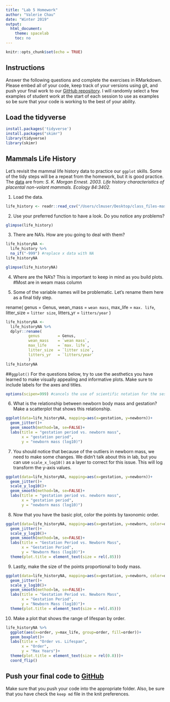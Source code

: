 ```yaml
---
title: "Lab 5 Homework"
author: "Valerie Chau"
date: "Winter 2019"
output:
  html_document:
    theme: spacelab
    toc: no
---
```


```r
knitr::opts_chunk$set(echo = TRUE)
```

## Instructions
Answer the following questions and complete the exercises in RMarkdown. Please embed all of your code, keep track of your versions using git, and push your final work to our [GitHub repository](https://github.com/FRS417-DataScienceBiologists). I will randomly select a few examples of student work at the start of each session to use as examples so be sure that your code is working to the best of your ability.

## Load the tidyverse
```r
install.packages('tidyverse')
install.packages("skimr")
library(tidyverse)
library(skimr)
```

## Mammals Life History
Let's revisit the mammal life history data to practice our `ggplot` skills. Some of the tidy steps will be a repeat from the homework, but it is good practice. The [data](http://esapubs.org/archive/ecol/E084/093/) are from: *S. K. Morgan Ernest. 2003. Life history characteristics of placental non-volant mammals. Ecology 84:3402.*

1. Load the data.
```r
life_history <- readr::read_csv("/Users/clmuser/Desktop/class_files-master/data/mammal_lifehistories_v2.csv")
```


2. Use your preferred function to have a look. Do you notice any problems?
```r
glimpse(life_history)
```


3. There are NA's. How are you going to deal with them?
```r
life_historyNA <- 
  life_history %>% 
  na_if("-999") #replace x data with NA
life_historyNA
```

```r
glimpse(life_historyNA)
```

4. Where are the NA's? This is important to keep in mind as you build plots.
#Most are in weam mass column

5. Some of the variable names will be problematic. Let's rename them here as a final tidy step.

rename(
          genus        = Genus,
          wean_mass    = `wean mass`,
          max_life     = `max. life`,
          litter_size  = `litter size`,
          litters_yr   = `litters/year`
          )
```r
life_historyNA <- 
  life_historyNA %>% 
  dplyr::rename(
          genus        = Genus,
          wean_mass    = `wean mass`,
          max_life     = `max. life`,
          litter_size  = `litter size`,
          litters_yr   = `litters/year`
          )
life_historyNA
```


##`ggplot()`
For the questions below, try to use the aesthetics you have learned to make visually appealing and informative plots. Make sure to include labels for the axes and titles.
```r
options(scipen=999) #cancels the use of scientific notation for the session
```

6. What is the relationship between newborn body mass and gestation? Make a scatterplot that shows this relationship. 
```r
ggplot(data=life_historyNA, mapping=aes(x=gestation, y=newborn))+
  geom_jitter()+
  geom_smooth(method=lm, se=FALSE)+
  labs(title = "gestation period vs. newborn mass",
       x = "gestation period",
       y = "newborn mass (log10)")
```


7. You should notice that because of the outliers in newborn mass, we need to make some changes. We didn't talk about this in lab, but you can use `scale_x_log10()` as a layer to correct for this issue. This will log transform the y-axis values.
```r
ggplot(data=life_historyNA, mapping=aes(x=gestation, y=newborn))+
  geom_jitter()+
  scale_y_log10()+
  geom_smooth(method=lm, se=FALSE)+
  labs(title = "gestation period vs. newborn mass",
       x = "gestation period",
       y = "newborn mass (log10)")

```


8. Now that you have the basic plot, color the points by taxonomic order.
```r
ggplot(data=life_historyNA, mapping=aes(x=gestation, y=newborn, color=order))+
  geom_jitter()+
  scale_y_log10()+
  geom_smooth(method=lm, se=FALSE)+
  labs(title = "Gestation Period vs. Newborn Mass",
       x = "Gestation Period",
       y = "Newborn Mass (log10)")+
  theme(plot.title = element_text(size = rel(.85)))
```



9. Lastly, make the size of the points proportional to body mass.
```r
ggplot(data=life_historyNA, mapping=aes(x=gestation, y=newborn, color=order, size=gestation))+
  geom_jitter()+
  scale_y_log10()+
  geom_smooth(method=lm, se=FALSE)+
  labs(title = "Gestation Period vs. Newborn Mass",
       x = "Gestation Period",
       y = "Newborn Mass (log10)")+
  theme(plot.title = element_text(size = rel(.85)))
```


10. Make a plot that shows the range of lifespan by order.
```r
life_historyNA %>% 
  ggplot(aes(x=order, y=max_life, group=order, fill=order))+
  geom_boxplot()+
  labs(title = "Order vs. Lifespan",
       x = "Order",
       y = "Max Years")+ 
  theme(plot.title = element_text(size = rel(0.8)))+
  coord_flip()
```


## Push your final code to [GitHub](https://github.com/FRS417-DataScienceBiologists)
Make sure that you push your code into the appropriate folder. Also, be sure that you have check the `keep md` file in the knit preferences.